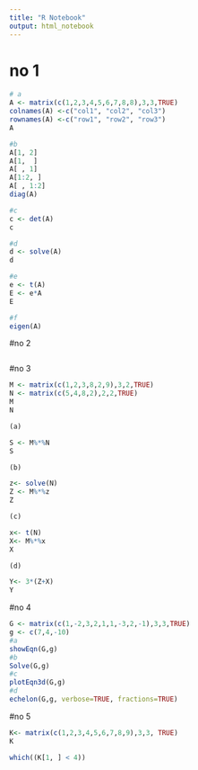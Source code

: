 ```yaml
---
title: "R Notebook"
output: html_notebook
---
```

# no 1
```r
# a
A <- matrix(c(1,2,3,4,5,6,7,8,8),3,3,TRUE)
colnames(A) <-c("col1", "col2", "col3")
rownames(A) <-c("row1", "row2", "row3")
A
```
```r
#b
A[1, 2]
A[1,  ]
A[ , 1]
A[1:2, ]
A[ , 1:2]
diag(A)

```
```r
#c
c <- det(A)
c
```

```r
#d
d <- solve(A)
d
```
```r
#e
e <- t(A)
E <- e*A
E
```
```r
#f
eigen(A)

```

#no 2
```r

```

#no 3
```r
M <- matrix(c(1,2,3,8,2,9),3,2,TRUE)
N <- matrix(c(5,4,8,2),2,2,TRUE)
M
N
```
```r
(a)

S <- M%*%N
S
```

```r
(b)

z<- solve(N)
Z <- M%*%z
Z
```
```r
(c)

x<- t(N)
X<- M%*%x
X
```
```r
(d)

Y<- 3*(Z+X)
Y
```
#no 4

```r
G <- matrix(c(1,-2,3,2,1,1,-3,2,-1),3,3,TRUE)
g <- c(7,4,-10)
#a
showEqn(G,g)
#b
Solve(G,g)
#c
plotEqn3d(G,g)
#d
echelon(G,g, verbose=TRUE, fractions=TRUE)

```


#no 5

```r
K<- matrix(c(1,2,3,4,5,6,7,8,9),3,3, TRUE)
K

```
```r
which((K[1, ] < 4))
```

















